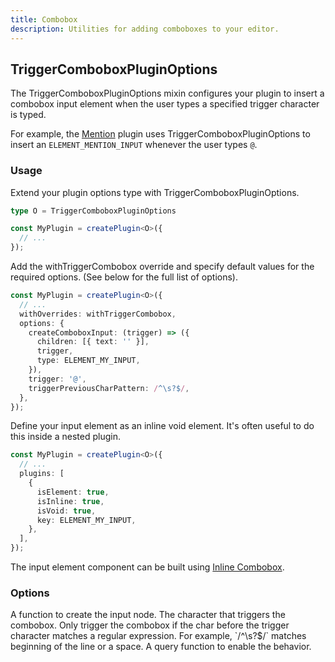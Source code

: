 ```yaml
---
title: Combobox
description: Utilities for adding comboboxes to your editor.
---
```


## TriggerComboboxPluginOptions

The TriggerComboboxPluginOptions mixin configures your plugin to insert a combobox input element when the user types a specified trigger character is typed.

For example, the [Mention](/docs/mention) plugin uses TriggerComboboxPluginOptions to insert an `ELEMENT_MENTION_INPUT` whenever the user types `@`.

### Usage

<Steps>

<Step>
Extend your plugin options type with TriggerComboboxPluginOptions.

```ts
type O = TriggerComboboxPluginOptions

const MyPlugin = createPlugin<O>({
  // ...
});
```
</Step>

<Step>
Add the withTriggerCombobox override and specify default values for the required options. (See below for the full list of options).

```ts
const MyPlugin = createPlugin<O>({
  // ...
  withOverrides: withTriggerCombobox,
  options: {
    createComboboxInput: (trigger) => ({
      children: [{ text: '' }],
      trigger,
      type: ELEMENT_MY_INPUT,
    }),
    trigger: '@',
    triggerPreviousCharPattern: /^\s?$/,
  },
});
```
</Step>

<Step>
Define your input element as an inline void element. It's often useful to do this inside a nested plugin.

```ts
const MyPlugin = createPlugin<O>({
  // ...
  plugins: [
    {
      isElement: true,
      isInline: true,
      isVoid: true,
      key: ELEMENT_MY_INPUT,
    },
  ],
});
```

The input element component can be built using [Inline Combobox](/docs/components/inline-combobox). 
</Step>

</Steps>

### Options

<APIOptions>

<APIItem name="createComboboxInput" type="(trigger: string) => TElement">
  A function to create the input node.
</APIItem>

<APIItem name="trigger" type="string">
  The character that triggers the combobox.
</APIItem>

<APIItem name="triggerPreviousCharPattern" type="RegExp">
  Only trigger the combobox if the char before the trigger character matches a regular expression. For example, `/^\s?$/` matches beginning of the line or a space.
</APIItem>

<APIItem name="triggerQuery" type="(editor: PlateEditor) => boolean" optional>
  A query function to enable the behavior.
</APIItem>

</APIOptions>
